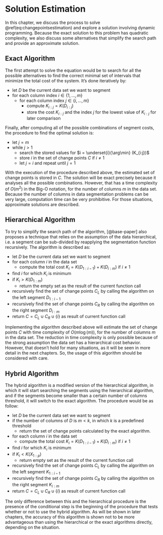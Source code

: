 # Solution Estimation

In this chapter, we discuss the process to solve \@ref(eq:changepointsestimation)
and explore a solution involving dynamic programming. Because the exact
solution to this problem has quadratic complexity, we also discuss some
alternatives that simplify the search path and provide an approximate solution.

## Exact Algorithm

The first attempt to solve the equation would be to search for all the possible alternatives
to find the correct minimal set of intervals that minimize the total cost of the system.
It's done iteratively by:

- let $D$ be the current data set we want to segment
- for each column index $i \in \{1, \dots, m\}$
  - for each column index $j \in \{i, \dots, m\}$
    - compute $K_{i:j}=K(D_{i:j})$
    - store the cost $K_{i:j}$ and the index $j$ for the lowest value of $K_{i:j}$ for later comparison

Finally, after computing all of the possible combinations of segment costs,
the procedure to find the optimal solution is:

- let $j = m$
- while $j > 1$
  - search the stored values for $i = \underset{i}{\arg\min} (K_{i:j})$
  - store $i$ in the set of change points $C$ if $i \ne 1$
  - let $j = i$ and repeat until $j = 1$

With the execution of the procedure described above, the estimated set of
change points is stored in $C$. The solution will be exact precisely because it
analyses all the possible combinations. However, that has a time complexity of
$O(m^2)$ in the Big-O notation, for the number of columns $m$ in the data set.
Because the number of columns in data segmentation problems can be very
large, computation time can be very prohibitive. For those situations,
approximate solutions are described.

## Hierarchical Algorithm

To try to simplify the search path of the algorithm, [@base-paper] also
proposes a technique that relies on the assumption of the data hierarchical, i.e.
a segment can be sub-divided by reapplying the segmentation function recursively.
The algorithm is described as:

- let $D$ be the current data set we want to segment
- for each column $i$ in the data set
  - compute the total cost $K_i = K(D_{1:i-1})+K(D_{i:m})$ if $i \ne 1$
- find $i$ for which $K_i$ is minimum
- if $K_i \gt K(D_{1:m})$
  - return the empty set as the result of the current function call
- recursively find the set of change points $C_L$ by calling the algorithm on the left segment $D_{1:i-1}$
- recursively find the set of change points $C_R$ by calling the algorithm on the right segment $D_{i:m}$
- return $C=C_L \cup C_R \cup \{i\}$ as result of current function call

Implementing the algorithm described above will estimate the set of change
points $C$ with time complexity of $O(m\log(m))$, for the number of columns $m$
in the data set. The reduction in time complexity is only possible because of
the strong assumption the data set has a hierarchical cost behavior.
However, that doesn't hold for many situations, as it will be seen in more
detail in the next chapters. So, the usage of this algorithm should be
considered with care.

## Hybrid Algorithm

The hybrid algorithm is a modified version of the hierarchical algorithm, in
which it will start searching the segments using the hierarchical algorithm,
and if the segments become smaller than a certain number of columns threshold,
it will switch to the exact algorithm. The procedure would be as follow:

- let $D$ be the current data set we want to segment
- if the number of columns of $D$ is $m \lt k$, in which $k$ is a predefined threshold
  - return the set of change points calculated by the exact algorithm.
- for each column $i$ in the data set
  - compute the total cost $K_i = K(D_{1:i-1})+K(D_{i:m})$ if $i \ne 1$
- find $i$ for which $K_i$ is minimum
- if $K_i \lt K(X_{1:p})$
  - return empty set as the result of the current function call
- recursively find the set of change points $C_L$ by calling the algorithm on the left segment $K_{1:i-1}$
- recursively find the set of change points $C_R$ by calling the algorithm on the right segment $K_{i:m}$
- return $C=C_L \cup C_R \cup \{i\}$ as result of current function call

The only difference between this and the hierarchical procedure is the presence
of the conditional step is the beginning of the procedure that tests whether or
not to use the hybrid algorithm. As will be shown in later chapters, the
accuracy of this algorithm is shown not to be more advantageous than using the
hierarchical or the exact algorithms directly, depending on the situation.
